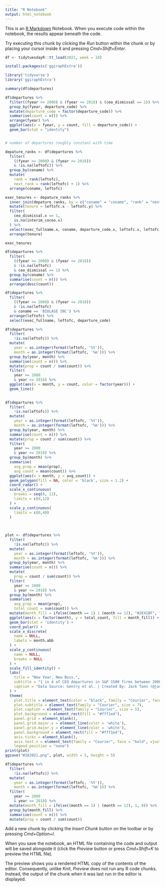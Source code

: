 ```yaml
---
title: "R Notebook"
output: html_notebook
---
```


This is an [R Markdown](http://rmarkdown.rstudio.com) Notebook. When you execute code within the notebook, the results appear beneath the code. 

Try executing this chunk by clicking the *Run* button within the chunk or by placing your cursor inside it and pressing *Cmd+Shift+Enter*. 

```r
df <- tidytuesdayR::tt_load(2021, week = 18)
```

```r
install.packages(c('ggiraphExtra'))
```


```r
library('tidyverse')
library('ggiraphExtra')
```

```r
summary(df$departures)
```


```r
df$departures %>%
  filter((fyear >= 2000) & (fyear <= 2018) & (ceo_dismissal == 1)) %>%
  group_by(fyear, departure_code) %>%
  mutate(departure_code = factor(departure_code)) %>%
  summarise(count = n()) %>%
  arrange(fyear) %>%
  ggplot(aes(x = fyear, y = count, fill = departure_code)) +
  geom_bar(stat = "identity")


# number of departures roughly constant with time
```

```r
depature_ranks <- df$departures %>%
  filter(
    ((fyear >= 2000) & (fyear <= 2018))
    & !is.na(leftofc)) %>%
  group_by(coname) %>%
  mutate(
    rank = rank(leftofc),
    next_rank = rank(leftofc) + 1) %>%
  arrange(coname, leftofc) 

exec_tenures <- depature_ranks %>%
  inner_join(depature_ranks, by = c("coname" = "coname", "rank" = "next_rank")) %>%
  mutate(tenure = leftofc.x - leftofc.y) %>%
  filter(
    ceo_dismissal.x == 1,
    is.na(interim_coceo.x)
  ) %>%
  select(exec_fullname.x, coname, departure_code.x, leftofc.x, leftofc.y, tenure, notes.x) %>%
  arrange(tenure)

exec_tenures
```

```r
df$departures %>%
  filter(
    ((fyear >= 2000) & (fyear <= 2018))
    & !is.na(leftofc)
    & ceo_dismissal == 1) %>%
  group_by(coname) %>%
  summarise(count = n()) %>%
  arrange(desc(count))
```

```r
df$departures %>%
  filter(
    ((fyear >= 2000) & (fyear <= 2018))
    & !is.na(leftofc)
    & coname == 'BIOLASE INC') %>%
  arrange(leftofc) %>%
  select(exec_fullname, leftofc, departure_code)
```

```r
df$departures %>%
  filter(
    !is.na(leftofc)) %>%
  mutate(
    year = as.integer(format(leftofc, '%Y')),
    month = as.integer(format(leftofc, '%m'))) %>%
  group_by(year, month) %>%
  summarise(count = n()) %>%
  mutate(prop = count / sum(count)) %>%
  filter(
    year >= 2000
    & year <= 2018) %>%
  ggplot(aes(x = month, y = count, color = factor(year))) +
  geom_line()
  
```

```r
df$departures %>%
  filter(
    !is.na(leftofc)) %>%
  mutate(
    year = as.integer(format(leftofc, '%Y')),
    month = as.integer(format(leftofc, '%m'))) %>%
  group_by(year, month) %>%
  summarise(count = n()) %>%
  mutate(prop = count / sum(count)) %>%
  filter(
    year >= 2000
    & year <= 2018) %>%
  group_by(month) %>%
  summarise(
    avg_prop = mean(prop),
    avg_count = mean(count)) %>%
  ggplot(aes(x = month, y = avg_count)) +
  geom_polygon(fill = NA, color = 'black', size = 1.2) +
  coord_radar() +
  scale_x_continuous(
    breaks = seq(0, 12),
    limits = c(0,12)
  ) +
  scale_y_continuous(
    limits = c(0,40)
  )
  
  
```

```r
plot <- df$departures %>%
  filter(
    !is.na(leftofc)) %>%
  mutate(
    year = as.integer(format(leftofc, '%Y')),
    month = as.integer(format(leftofc, '%m'))) %>%
  group_by(year, month) %>%
  summarise(count = n()) %>%
  mutate(
    prop = count / sum(count)) %>%
  filter(
    year >= 2000
    & year <= 2018) %>%
  group_by(month) %>%
  summarise(
    avg_prop = mean(prop),
    total_count = sum(count)) %>%
  mutate(month_fill = ifelse((month == 1) | (month == 12), "#2E41BF", "#cfcfd6")) %>%
  ggplot(aes(x = factor(month), y = total_count, fill = month_fill)) +
  geom_bar(stat = 'identity') +
  coord_polar() +
  scale_x_discrete(
    name = NULL,
    labels = month.abb
  ) +
  scale_y_continuous(
    name = NULL,
    breaks = NULL
  ) +
  scale_fill_identity() +
  labs(
    title = "New Year, New Boss.",
    subtitle = "1 in 4 of CEO departures in S&P 1500 firms between 2000 and 2018 took \nplace in the first and last months of the calendar year.",
    caption = "Data Source: Gentry et al. | Created By: Jack Tann (@jacktann3)"
  ) +
  theme(
    plot.title = element_text(color = "black", family = "Courier", face = "bold", size = 15),
    plot.subtitle = element_text(family = "Courier", size = 7),
    plot.caption = element_text(family = "Courier", size = 5),
    plot.background = element_rect(fill = "#fff1e4"),
    panel.grid = element_blank(),
    panel.grid.major.x = element_line(color = 'white'),
    panel.grid.major.y = element_line(color = 'white'),
    panel.background = element_rect(fill = "#fff1e4"),
    axis.ticks = element_blank(),
    axis.text.x = element_text(family = "Courier", face = "bold", vjust = 10, size = 8),
    legend.position = "none")
print(plot)
ggsave("W182021.png", plot, width = 5, height = 5)
```

```r
df$departures %>%
  filter(
    !is.na(leftofc)) %>%
  mutate(
    year = as.integer(format(leftofc, '%Y')),
    month = as.integer(format(leftofc, '%m'))) %>%
  filter(
    year >= 2000
    & year <= 2018) %>%
  mutate(month_fill = ifelse((month == 1) | (month == 12), 1, 0)) %>%
  group_by(month_fill) %>%
  summarise(count = n()) %>%
  mutate(prop = count / sum(count))
```

Add a new chunk by clicking the *Insert Chunk* button on the toolbar or by pressing *Cmd+Option+I*.

When you save the notebook, an HTML file containing the code and output will be saved alongside it (click the *Preview* button or press *Cmd+Shift+K* to preview the HTML file). 

The preview shows you a rendered HTML copy of the contents of the editor. Consequently, unlike *Knit*, *Preview* does not run any R code chunks. Instead, the output of the chunk when it was last run in the editor is displayed.

